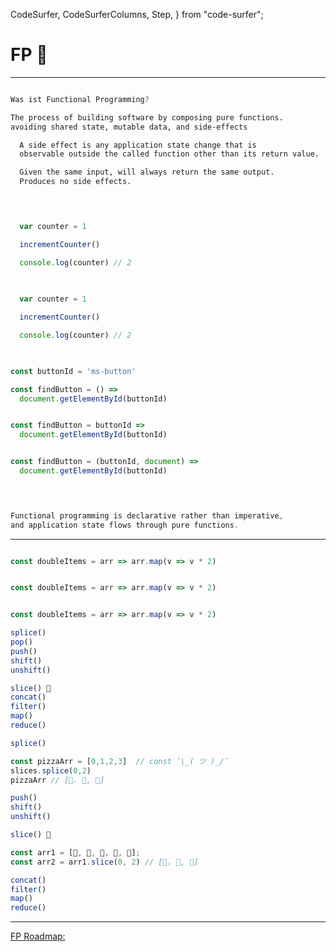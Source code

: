   CodeSurfer,
  CodeSurferColumns,
  Step,
} from "code-surfer";


# FP 👋

---

<CodeSurfer>

```js

Was ist Functional Programming?

```

```markdown title='Functional Programming'
The process of building software by composing pure functions.
avoiding shared state, mutable data, and side-effects 
```

```markdown title='Side Effects'
  A side effect is any application state change that is 
  observable outside the called function other than its return value. 
```

```markdown title='Pure Function'
  Given the same input, will always return the same output.
  Produces no side effects.
```

```js file=./codesnipets/caseforPurity1.js title='Purity'
```

```js file=./codesnipets/caseForPurity2.js title=Purity 
```

```js title='Purity'
  
  var counter = 1

  incrementCounter()

  console.log(counter) // 2
  
```

```js 4 title='Purity' subtitle=' ️⚠️️ Impurity Indikator: Funktionen deren return Value nicht benutzt wird'
  
  var counter = 1

  incrementCounter()

  console.log(counter) // 2
  
```

```js title='Is it Pure?'

const buttonId = 'ms-button'

const findButton = () => 
  document.getElementById(buttonId)

```

```js title='Is it Pure?'

const findButton = buttonId => 
  document.getElementById(buttonId)

```

```js title='Is it Pure?'

const findButton = (buttonId, document) =>
  document.getElementById(buttonId)
  
```

```js file=./codesnipets/daysThisMonthImpure.js
```

```js file=./codesnipets/daysThisMonthPure.js
```

```js
Functional programming is declarative rather than imperative,
and application state flows through pure functions.
```

</CodeSurfer>

---

<CodeSurferColumns>

<Step>

```js file=./codesnipets/doubleitems.js title='Imperativ'
```

```js title='Declarativ'
const doubleItems = arr => arr.map(v => v * 2)
```

</Step>

<Step subtitle="Mutation">

```js 4[18:22] file=./codesnipets/doubleitems.js
```

```js
const doubleItems = arr => arr.map(v => v * 2)
```

</Step>

<Step subtitle="Impure Variante">

```js 1:7 file=./codesnipets/doubleItemsMutate.js
```

```js
const doubleItems = arr => arr.map(v => v * 2)
```

</Step>

<Step title="Array Methods">

```js title='Impure'
splice()
pop()
push()
shift()
unshift()
```

```js
slice() 🍕
concat()
filter()
map()
reduce()
```

</Step>

<Step title="Array Methods">

```js title='Impure'
splice()

const pizzaArr = [0,1,2,3]  // const ¯\_( ツ )_/¯
slices.splice(0,2)
pizzaArr // [🍕. 🍕, 🍕] 

push()
shift()
unshift()
```

```js
slice() 🍕

const arr1 = [🍕, 🍕, 🍕, 🍕, 🍕];
const arr2 = arr1.slice(0, 2) // [🍕. 🍕, 🍕]

concat()
filter()
map()
reduce()
```

</Step>

</CodeSurferColumns>

---

[FP Roadmap:](https://hub.packtpub.com/a-five-level-learning-roadmap-for-functional-programmers/)
